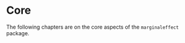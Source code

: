 # Core {.unnumbered}


The following chapters are on the core aspects of the `marginaleffect` package.